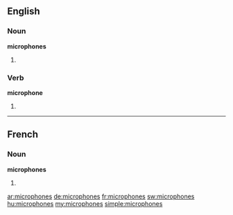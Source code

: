 ==English==

===Noun===
'''microphones'''

# {{plural of|microphone}}

===Verb===
'''microphone'''

# {{third-person singular of|microphone}}

----

==French==

===Noun===
'''microphones''' {{m}}

# {{plural of|microphone|lang=fr}}

[[ar:microphones]]
[[de:microphones]]
[[fr:microphones]]
[[sw:microphones]]
[[hu:microphones]]
[[my:microphones]]
[[simple:microphones]]
